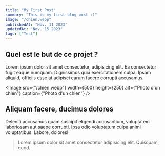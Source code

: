 ```yaml
---
title: "My First Post"
summary: "This is my first blog post :)"
image: "/chien.webp"
publishedAt: "Nov. 11 2023"
updatedAt: "Nov. 15 2023"
tags: ["Test"]
---
```


## Quel est le but de ce projet ?

Lorem ipsum dolor sit amet consectetur, adipisicing elit. Ea consectetur fugit eaque numquam. Dignissimos quia exercitationem culpa. Ipsam aliquid, officiis esse at adipisci earum facere corrupti accusamus.

<Image
  src={"/chien.webp"}
  width={500}
  height={250}
  alt={"Photo d'un chien"}
  caption={"Photo d'un chien"}
/>

## Aliquam facere, ducimus dolores

Deleniti accusamus quam suscipit eligendi accusantium, voluptatem laboriosam aut saepe corrupti. Ipsa odio voluptatum culpa animi voluptatibus. Labore, dolores!

> Lorem ipsum dolor sit amet consectetur adipisicing elit. Quisquam, quod.
